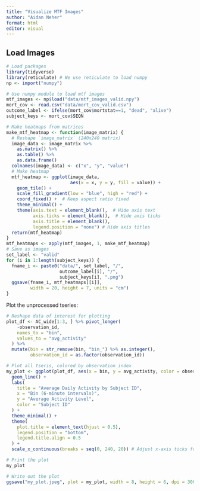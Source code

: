 ```yaml
---
title: "Visualize MTF Images"
author: "Aidan Neher"
format: html
editor: visual
---
```


## Load Images

```r

# Load packages
library(tidyverse)
library(reticulate) # We use reticulate to load numpy
np <- import("numpy")

# Use numpy module to load mtf images
mtf_images <- np$load("data/mtf_images_valid.npy")
mort_cov <- read.csv("data/mort_cov_valid.csv")
outcome_label <- ifelse(mort_cov$mortstat==1, "dead", "alive")
subject_keys <- mort_cov$SEQN

# Make heatmaps from matrices
make_mtf_heatmap <- function(image_matrix) {
  # Reshape `image_matrix` (240x240 matrix)
  image_data <- image_matrix %>%
    as.matrix() %>%
    as.table() %>%
    as.data.frame()
  colnames(image_data) <- c("x", "y", "value")
  # Make heatmap
  mtf_heatmap <- ggplot(image_data, 
                        aes(x = x, y = y, fill = value)) +
    geom_tile() +
    scale_fill_gradient(low = "blue", high = "red") +
    coord_fixed() +  # Keep aspect ratio fixed
    theme_minimal() +
    theme(axis.text = element_blank(),  # Hide axis text
          axis.ticks = element_blank(),  # Hide axis ticks
          axis.title = element_blank(),
          legend.position = "none") # Hide axis titles
  return(mtf_heatmap)
}
mtf_heatmaps <- apply(mtf_images, 1, make_mtf_heatmap)
# Save as images
set_label <- "valid"
for (i in 1:length(subject_keys)) {
  fname_i <- paste0("data/", set_label, "/", 
                    outcome_label[i], "/", 
                    subject_keys[i], ".png")
  ggsave(fname_i, mtf_heatmaps[[i]], 
         width = 20, height = 7, units = "cm")
}

```

Plot the unprocessed tseries:

```r

# Reshape data of interest for plotting
plot_df <- AC_wide[1:3, ] %>% pivot_longer(
    -observation_id, 
    names_to = "bin",
    values_to = "avg_activity"
  ) %>%
  mutate(bin = str_remove(bin, "bin_") %>% as.integer(),
         observation_id = as.factor(observation_id)) 

# Plot all tseris, colored by observation index
my_plot <- ggplot(plot_df, aes(x = bin, y = avg_activity, color = observation_id)) + 
  geom_line() +  
  labs(
    title = "Average Daily Activity by Subject ID",
    x = "Bin (6-minute intervals)",
    y = "Average Activity Level",
    color = "Subject ID"
  ) +
  theme_minimal() +
  theme(
    plot.title = element_text(hjust = 0.5),
    legend.position = "bottom",
    legend.title.align = 0.5
  ) +
  scale_x_continuous(breaks = seq(0, 240, 20)) # Adjust x-axis ticks for better readability

# Print the plot
my_plot

# Write out the plot
ggsave("my_plot.jpeg", plot = my_plot, width = 8, height = 6, dpi = 300)

```
